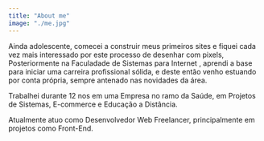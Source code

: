 ```yaml
---
title: "About me"
image: "./me.jpg"
---
```


Ainda adolescente, comecei a construir meus primeiros sites e fiquei cada vez mais interessado por este processo de desenhar com pixels,
Posteriormente na Faculadade de <Underlining color="#CDF3E1" hoverColor="#CDF3E1"> Sistemas para Internet </Underlining>, aprendi a base para iniciar uma carreira profissional sólida, e deste então venho estuando por conta própria, sempre antenado nas novidades da área.

Trabalhei durante 12 nos em uma Empresa no ramo da Saúde, em Projetos de Sistemas, E-commerce e Educação a Distância.

Atualmente atuo como <Underlining color="#CDF3E1" hoverColor="#CDF3E1"> Desenvolvedor Web Freelancer</Underlining>, principalmente em projetos como Front-End.
